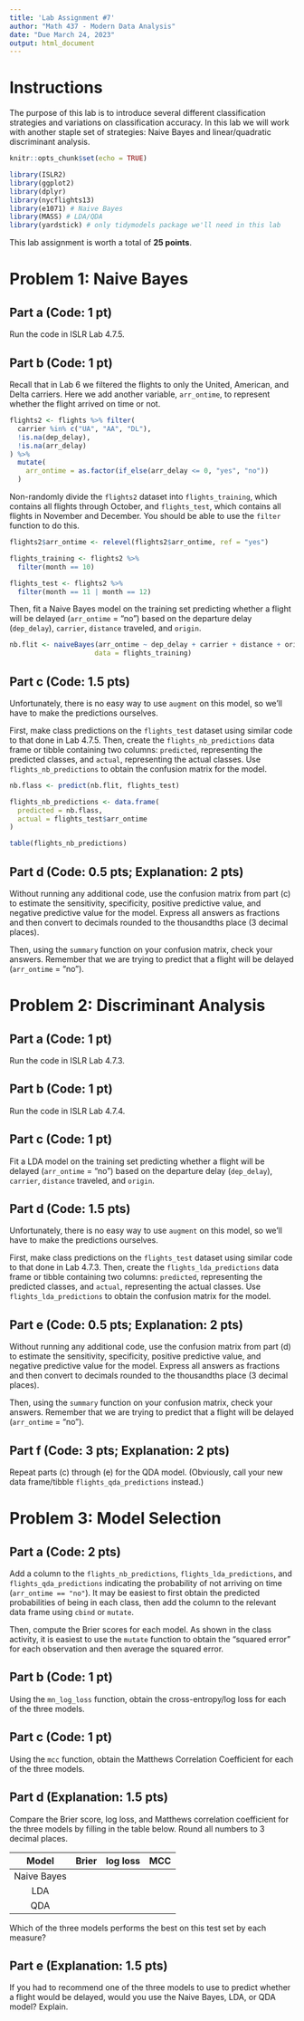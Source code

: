 ---
title: 'Lab Assignment #7'
author: "Math 437 - Modern Data Analysis"
date: "Due March 24, 2023"
output: html_document
---

# Instructions

The purpose of this lab is to introduce several different classification strategies and variations on classification accuracy. In this lab we will work with another staple set of strategies: Naive Bayes and linear/quadratic discriminant analysis.

```{r setup, include=FALSE}
knitr::opts_chunk$set(echo = TRUE)
```

```{r libraries and data, message = FALSE, warning = FALSE}
library(ISLR2)
library(ggplot2)
library(dplyr)
library(nycflights13)
library(e1071) # Naive Bayes
library(MASS) # LDA/QDA
library(yardstick) # only tidymodels package we'll need in this lab
```

This lab assignment is worth a total of **25 points**.

# Problem 1: Naive Bayes

## Part a (Code: 1 pt)

Run the code in ISLR Lab 4.7.5.

## Part b (Code: 1 pt)

Recall that in Lab 6 we filtered the flights to only the United, American, and Delta carriers. Here we add another variable, `arr_ontime`, to represent whether the flight arrived on time or not.

```{r filter flights}
flights2 <- flights %>% filter(
  carrier %in% c("UA", "AA", "DL"),
  !is.na(dep_delay),
  !is.na(arr_delay)
) %>%
  mutate(
    arr_ontime = as.factor(if_else(arr_delay <= 0, "yes", "no"))
  )
```

Non-randomly divide the `flights2` dataset into `flights_training`, which contains all flights through October, and `flights_test`, which contains all flights in November and December. You should be able to use the `filter` function to do this.

```{r}
flights2$arr_ontime <- relevel(flights2$arr_ontime, ref = "yes")

flights_training <- flights2 %>% 
  filter(month == 10)

flights_test <- flights2 %>% 
  filter(month == 11 | month == 12)
```


Then, fit a Naive Bayes model on the training set predicting whether a flight will be delayed (`arr_ontime` = "no") based on the departure delay (`dep_delay`), `carrier`, `distance` traveled, and `origin`.

```{r}
nb.flit <- naiveBayes(arr_ontime ~ dep_delay + carrier + distance + origin,
                     data = flights_training)
```


## Part c (Code: 1.5 pts)

Unfortunately, there is no easy way to use `augment` on this model, so we'll have to make the predictions ourselves.

First, make class predictions on the `flights_test` dataset using similar code to that done in Lab 4.7.5. Then, create the `flights_nb_predictions` data frame or tibble containing two columns: `predicted`, representing the predicted classes, and `actual`, representing the actual classes. Use `flights_nb_predictions` to obtain the confusion matrix for the model.
```{r}
nb.flass <- predict(nb.flit, flights_test)

flights_nb_predictions <- data.frame(
  predicted = nb.flass,
  actual = flights_test$arr_ontime
)

table(flights_nb_predictions)

```


## Part d (Code: 0.5 pts; Explanation: 2 pts)

Without running any additional code, use the confusion matrix from part (c) to estimate the sensitivity, specificity, positive predictive value, and negative predictive value for the model. Express all answers as fractions and then convert to decimals rounded to the thousandths place (3 decimal places). 

Then, using the `summary` function on your confusion matrix, check your answers. Remember that we are trying to predict that a flight will be delayed (`arr_ontime` = "no").

# Problem 2: Discriminant Analysis

## Part a (Code: 1 pt)

Run the code in ISLR Lab 4.7.3.

## Part b (Code: 1 pt)

Run the code in ISLR Lab 4.7.4.

## Part c (Code: 1 pt)

Fit a LDA model on the training set predicting whether a flight will be delayed (`arr_ontime` = "no") based on the departure delay (`dep_delay`), `carrier`, `distance` traveled, and `origin`.

## Part d (Code: 1.5 pts)

Unfortunately, there is no easy way to use `augment` on this model, so we'll have to make the predictions ourselves.

First, make class predictions on the `flights_test` dataset using similar code to that done in Lab 4.7.3. Then, create the `flights_lda_predictions` data frame or tibble containing two columns: `predicted`, representing the predicted classes, and `actual`, representing the actual classes. Use `flights_lda_predictions` to obtain the confusion matrix for the model.

## Part e (Code: 0.5 pts; Explanation: 2 pts)

Without running any additional code, use the confusion matrix from part (d) to estimate the sensitivity, specificity, positive predictive value, and negative predictive value for the model. Express all answers as fractions and then convert to decimals rounded to the thousandths place (3 decimal places). 

Then, using the `summary` function on your confusion matrix, check your answers. Remember that we are trying to predict that a flight will be delayed (`arr_ontime` = "no").

## Part f (Code: 3 pts; Explanation: 2 pts)

Repeat parts (c) through (e) for the QDA model. (Obviously, call your new data frame/tibble `flights_qda_predictions` instead.)

# Problem 3: Model Selection

## Part a (Code: 2 pts)

Add a column to the `flights_nb_predictions`, `flights_lda_predictions`, and `flights_qda_predictions` indicating the probability of not arriving on time (`arr_ontime == "no"`). It may be easiest to first obtain the predicted probabilities of being in each class, then add the column to the relevant data frame using `cbind` or `mutate`.

Then, compute the Brier scores for each model. As shown in the class activity, it is easiest to use the `mutate` function to obtain the "squared error" for each observation and then average the squared error.

## Part b (Code: 1 pt)

Using the `mn_log_loss` function, obtain the cross-entropy/log loss for each of the three models.

## Part c (Code: 1 pt)

Using the `mcc` function, obtain the Matthews Correlation Coefficient for each of the three models. 

## Part d (Explanation: 1.5 pts)

Compare the Brier score, log loss, and Matthews correlation coefficient for the three models by filling in the table below. Round all numbers to 3 decimal places.

| Model | Brier | log loss | MCC |
|:---:|---:|---:|---:|
| Naive Bayes |  |  |  |
| LDA |  |  |  |
| QDA |  |   |  |

Which of the three models performs the best on this test set by each measure?

## Part e (Explanation: 1.5 pts)

If you had to recommend one of the three models to use to predict whether a flight would be delayed, would you use the Naive Bayes, LDA, or QDA model? Explain.
